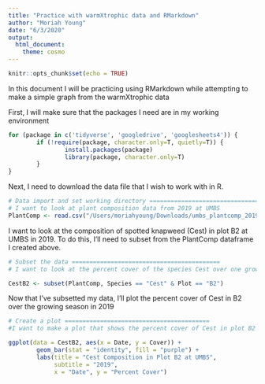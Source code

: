 ```yaml
---
title: "Practice with warmXtrophic data and RMarkdown"
author: "Moriah Young"
date: "6/3/2020"
output: 
  html_document: 
    theme: cosmo
---
```


```r
knitr::opts_chunk$set(echo = TRUE)
```

In this document I will be practicing using RMarkdown while attempting to make a simple graph from the warmXtrophic data

First, I will make sure that the packages I need are in my working environment
```r
for (package in c('tidyverse', 'googledrive', 'googlesheets4')) {
        if (!require(package, character.only=T, quietly=T)) {
                install.packages(package)
                library(package, character.only=T)
        }
}
```

Next, I need to download the data file that I wish to work with in R.
```r
# Data import and set working directory ==============================================
# I want to look at plant composition data from 2019 at UMBS
PlantComp <- read.csv("/Users/moriahyoung/Downloads/umbs_plantcomp_2019 - Sheet1.csv")
```

I want to look at the composition of spotted knapweed (Cest) in plot B2 at UMBS in 2019. To do this, I'll need to subset from the PlantComp dataframe I created above.
```r
# Subset the data ==========================================
# I want to look at the percent cover of the species Cest over one growing season and plot its composition over time

CestB2 <- subset(PlantComp, Species == "Cest" & Plot == "B2")
```

Now that I've subsetted my data, I'll plot the percent cover of Cest in B2 over the growing season in 2019
```r
# Create a plot =========================================
#I want to make a plot that shows the percent cover of Cest in plot B2 over one growing season

ggplot(data = CestB2, aes(x = Date, y = Cover)) +
        geom_bar(stat = "identity", fill = "purple") +
        labs(title = "Cest Composition in Plot B2 at UMBS",
             subtitle = "2019",
             x = "Date", y = "Percent Cover")
```

